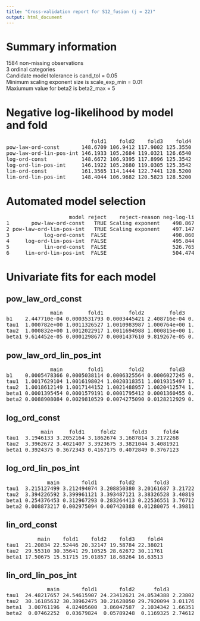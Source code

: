```yaml
---
title: "Cross-validation report for S12_fusion (j = 22)"
output: html_document
---
```

# Summary information
1584 non-missing observations  
3 ordinal categories  
Candidate model tolerance is cand_tol = 0.05  
Minimum scaling exponent size is scale_exp_min = 0.01  
Maxiumum value for beta2 is beta2_max = 5  

# Negative log-likelihood by model and fold
<pre>
                           fold1    fold2    fold3    fold4  
pow-law-ord-const       148.6709 106.9412 117.9002 125.3550  
pow-law-ord-lin-pos-int 146.1933 105.2684 119.0321 126.6540  
log-ord-const           148.6672 106.9395 117.8996 125.3542  
log-ord-lin-pos-int     146.1922 105.2680 119.0305 125.3542  
lin-ord-const           161.3565 114.1444 122.7441 128.5200  
lin-ord-lin-pos-int     148.4044 106.9682 120.5823 128.5200  
</pre>
# Automated model selection
<pre>
                    model reject    reject-reason neg-log-lik delta-neg-log-lik model-rank  
1       pow-law-ord-const   TRUE Scaling exponent    498.8673          3.022409         NA  
2 pow-law-ord-lin-pos-int   TRUE Scaling exponent    497.1478          1.302958         NA  
3           log-ord-const  FALSE                     498.8605          3.015648          2  
4     log-ord-lin-pos-int  FALSE                     495.8449          0.000000          1  
5           lin-ord-const  FALSE                     526.7651         30.920237          4  
6     lin-ord-lin-pos-int  FALSE                     504.4749          8.630025          3  
</pre>
# Univariate fits for each model
## pow_law_ord_const  
<pre>
              main        fold1        fold2        fold3        fold4  
b1    2.447710e-04 0.0003531793 0.0003445421 2.408716e-04 0.0004252330  
tau1  1.000782e+00 1.0011326527 1.0010983987 1.000764e+00 1.0013690022  
tau2  1.000832e+00 1.0012022917 1.0011694988 1.000815e+00 1.0014503320  
beta1 9.614452e-05 0.0001298677 0.0001437610 9.819267e-05 0.0001604412  
</pre>
## pow_law_ord_lin_pos_int  
<pre>
              main        fold1        fold2        fold3        fold4  
b1    0.0005478366 0.0005038114 0.0006325564 0.0006027245 0.0044321071  
tau1  1.0017629104 1.0016198024 1.0020318351 1.0019315497 1.0144420827  
tau2  1.0018612149 1.0017144152 1.0021488957 1.0020412574 1.0151933305  
beta1 0.0001395454 0.0001579191 0.0001795412 0.0001360455 0.0009592067  
beta2 0.0088908084 0.0029810529 0.0074275090 0.0128212929 0.0129806097  
</pre>
## log_ord_const  
<pre>
           main     fold1     fold2     fold3     fold4  
tau1  3.1946133 3.2052164 3.1862674 3.1687814 3.2172268  
tau2  3.3962672 3.4021407 3.3923675 3.3821044 3.4081921  
beta1 0.3924375 0.3672343 0.4167175 0.4072849 0.3767123  
</pre>
## log_ord_lin_pos_int  
<pre>
             main       fold1       fold2      fold3        fold4  
tau1  3.215127499 3.212494074 3.208850380 3.20161687 3.217227e+00  
tau2  3.394226592 3.399961121 3.393487121 3.38326528 3.408192e+00  
beta1 0.254376453 0.312967293 0.283264413 0.22536551 3.767123e-01  
beta2 0.008873217 0.002975094 0.007420388 0.01280075 4.398113e-13  
</pre>
## lin_ord_const  
<pre>
          main    fold1    fold2    fold3    fold4  
tau1  21.20834 22.52446 20.32147 19.58784 22.38021  
tau2  29.55310 30.35641 29.10525 28.62672 30.11761  
beta1 17.50675 15.51715 19.01857 18.68264 16.63513  
</pre>
## lin_ord_lin_pos_int  
<pre>
             main       fold1       fold2      fold3        fold4  
tau1  24.48217657 24.54615907 24.23412621 24.0534388 2.238021e+01  
tau2  30.16185632 30.38962475 30.21628050 29.7920094 3.011761e+01  
beta1  3.00761196  4.82405600  3.86047587  2.1034342 1.663513e+01  
beta2  0.07462252  0.03679824  0.05789248  0.1169325 2.746120e-19  
</pre>
